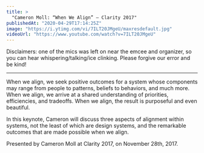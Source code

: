 ```yaml
---
title: >
  "Cameron Moll: “When We Align” — Clarity 2017"
publishedAt: "2020-04-29T17:14:25Z"
image: "https://i.ytimg.com/vi/7ILT20JMgeU/maxresdefault.jpg"
videoUrl: "https://www.youtube.com/watch?v=7ILT20JMgeU"
---
```


Disclaimers: one of the mics was left on near the emcee and organizer, so you can hear whispering/talking/ice clinking. Please forgive our error and be kind!

---

When we align, we seek positive outcomes for a system whose components may range from people to patterns, beliefs to behaviors, and much more. When we align, we arrive at a shared understanding of priorities, efficiencies, and tradeoffs. When we align, the result is purposeful and even beautiful.

In this keynote, Cameron will discuss three aspects of alignment within systems, not the least of which are design systems, and the remarkable outcomes that are made possible when we align.

Presented by Cameron Moll at Clarity 2017, on November 28th, 2017.
